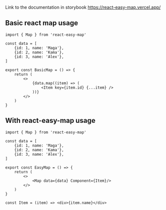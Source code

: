 Link to the documentation in storybook
https://react-easy-map.vercel.app/

## Basic react map usage

```tsx
import { Map } from 'react-easy-map'

const data = [
	{id: 1, name: 'Maga'},
	{id: 2, name: 'Kama'},
	{id: 3, name: 'Alex'},
]

export const BasicMap = () => {
	return (
		<>
			{data.map((item) => (
				<Item key={item.id} {...item} />
			))}
		</>
	)
}

```

## With react-easy-map usage

```tsx
import { Map } from 'react-easy-map'

const data = [
	{id: 1, name: 'Maga'},
	{id: 2, name: 'Kama'},
	{id: 3, name: 'Alex'},
]

export const EasyMap = () => {
	return (
		<>
			<Map data={data} Component={Item}/>
		</>
	)
}

const Item = (item) => <div>{item.name}</div>

```
